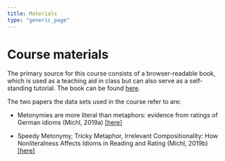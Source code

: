 ```yaml
---
title: Materials
type: "generic_page"
---
```


# Course materials

The primary source for this course consists of a browser-readable book, which is used as a teaching aid in class but can also serve as a self-standing tutorial. The book can be found [here](https://vini-macuch-silva.github.io/basics-of-data-viz-for-behavioral-scientists/R-Markdown-book/docs/basics-of-data-wrangling-in-r.html).

The two papers the data sets used in the course refer to are:

* Metonymies are more literal than metaphors: evidence
from ratings of German idioms (Michl, 2019a) [[here]](https://vini-macuch-silva.github.io/basics-of-data-viz-for-behavioral-scientistspage/materials/Michl-2019a.pdf)

* Speedy Metonymy, Tricky Metaphor, Irrelevant
Compositionality: How Nonliteralness Affects Idioms
in Reading and Rating (Michl, 2019b) [[here]](https://vini-macuch-silva.github.io/basics-of-data-viz-for-behavioral-scientists/page/materials/Michl-2019b.pdf)
